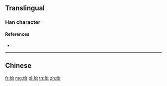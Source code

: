 {{character info/new}}
{{also|紿}}
==Translingual==

===Han character===
{{Han char|rn=120|rad=纟|as=05|sn=8|four=|canj=VMIR|ids=⿰纟台}}

====References====
* {{Han ref|kx=0944.251|hdz=53389.010|uh=7ED0|ud=32464}}

----

==Chinese==
{{zh-see|紿}}

[[fr:绐]]
[[mg:绐]]
[[pl:绐]]
[[th:绐]]
[[zh:绐]]